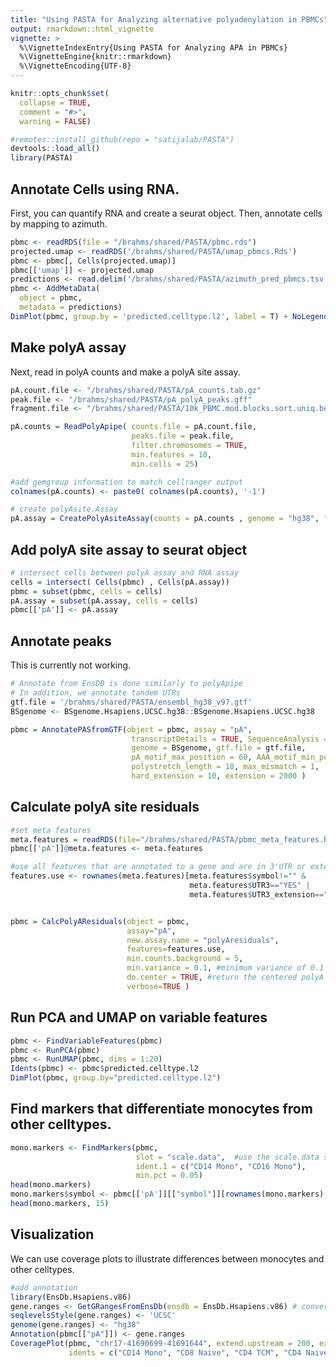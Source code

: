 ```yaml
---
title: "Using PASTA for Analyzing alternative polyadenylation in PBMCs"
output: rmarkdown::html_vignette
vignette: >
  %\VignetteIndexEntry{Using PASTA for Analyzing APA in PBMCs}
  %\VignetteEngine{knitr::rmarkdown}
  %\VignetteEncoding{UTF-8}
---
```


```r
knitr::opts_chunk$set(
  collapse = TRUE,
  comment = "#>", 
  warning = FALSE)
```

```r
#remotes::install_github(repo = "satijalab/PASTA")
devtools::load_all()
library(PASTA)
```

## Annotate Cells using RNA.
First, you can quantify RNA and create a seurat object. Then, annotate cells by mapping to azimuth. 
```r
pbmc <- readRDS(file = "/brahms/shared/PASTA/pbmc.rds")
projected.umap <- readRDS('/brahms/shared/PASTA/umap_pbmcs.Rds')
pbmc <- pbmc[, Cells(projected.umap)]
pbmc[['umap']] <- projected.umap
predictions <- read.delim('/brahms/shared/PASTA/azimuth_pred_pbmcs.tsv', row.names = 1)
pbmc <- AddMetaData(
  object = pbmc,
  metadata = predictions)
DimPlot(pbmc, group.by = 'predicted.celltype.l2', label = T) + NoLegend()
```

## Make polyA assay
Next, read in polyA counts and make a polyA site assay.
```r
pA.count.file <- "/brahms/shared/PASTA/pA_counts.tab.gz"
peak.file <- "/brahms/shared/PASTA/pA_polyA_peaks.gff"
fragment.file <- "/brahms/shared/PASTA/10k_PBMC.mod.blocks.sort.uniq.bed.gz"

pA.counts = ReadPolyApipe( counts.file = pA.count.file, 
                           peaks.file = peak.file, 
                           filter.chromosomes = TRUE,
                           min.features = 10, 
                           min.cells = 25)

#add gemgroup information to match cellranger output
colnames(pA.counts) <- paste0( colnames(pA.counts), '-1')

# create polyAsite.Assay
pA.assay = CreatePolyAsiteAssay(counts = pA.counts , genome = "hg38", fragments = fragment.file, validate.fragments = FALSE)
```

## Add polyA site assay to seurat object
```r
# intersect cells between polyA assay and RNA assay 
cells = intersect( Cells(pbmc) , Cells(pA.assay))
pbmc = subset(pbmc, cells = cells)
pA.assay = subset(pA.assay, cells = cells)
pbmc[['pA']] <- pA.assay
```

## Annotate peaks 
This is currently not working.
```r
# Annotate from EnsDB is done similarly to polyApipe
# In addition, we annotate tandem UTRs
gtf.file = '/brahms/shared/PASTA/ensembl_hg38_v97.gtf'
BSgenome <- BSgenome.Hsapiens.UCSC.hg38::BSgenome.Hsapiens.UCSC.hg38

pbmc = AnnotatePASfromGTF(object = pbmc, assay = "pA", 
                           transcriptDetails = TRUE, SequenceAnalysis = FALSE, PAS_Types = FALSE,
                           genome = BSgenome, gtf.file = gtf.file,
                           pA_motif_max_position = 60, AAA_motif_min_position = 10,
                           polystretch_length = 10, max_mismatch = 1, 
                           hard_extension = 10, extension = 2000 )
```

## Calculate polyA site residuals
```r
#set meta features 
meta.features = readRDS(file="/brahms/shared/PASTA/pbmc_meta_features.Rds")
pbmc[['pA']]@meta.features <- meta.features

#use all features that are annotated to a gene and are in 3'UTR or extension
features.use <- rownames(meta.features)[meta.features$symbol!="" & 
                                        meta.features$UTR3=="YES" | 
                                        meta.features$UTR3_extension=="YES"]


pbmc = CalcPolyAResiduals(object = pbmc,
                          assay="pA",
                          new.assay.name = "polyAresiduals",
                          features=features.use,
                          min.counts.background = 5, 
                          min.variance = 0.1, #minimum variance of 0.1 at each site 
                          do.center = TRUE, #return the centered polyA residuals
                          verbose=TRUE )
```

## Run PCA and UMAP on variable features 
```r
pbmc <- FindVariableFeatures(pbmc)
pbmc <- RunPCA(pbmc)
pbmc <- RunUMAP(pbmc, dims = 1:20)
Idents(pbmc) <- pbmc$predicted.celltype.l2
DimPlot(pbmc, group.by="predicted.celltype.l2")
```

## Find markers that differentiate monocytes from other celltypes.
```r

mono.markers <- FindMarkers(pbmc, 
                            slot = "scale.data",  #use the scale.data slot to test residuals
                            ident.1 = c("CD14 Mono", "CD16 Mono"),
                            min.pct = 0.05)
head(mono.markers)
mono.markers$symbol <- pbmc[['pA']][["symbol"]][rownames(mono.markers),]    
head(mono.markers, 15)
```

## Visualization
We can use coverage plots to illustrate differences between monocytes and other celltypes.

```r
#add annotation
library(EnsDb.Hsapiens.v86)
gene.ranges <- GetGRangesFromEnsDb(ensdb = EnsDb.Hsapiens.v86) # convert EnsDb to GRanges
seqlevelsStyle(gene.ranges) <- 'UCSC'
genome(gene.ranges) <- "hg38"
Annotation(pbmc[["pA"]]) <- gene.ranges
CoveragePlot(pbmc, "chr17-41690699-41691644", extend.upstream = 200, extend.downstream = 200, 
             idents = c("CD14 Mono", "CD8 Naive", "CD4 TCM", "CD4 Naive"), annotation="transcript")
```

